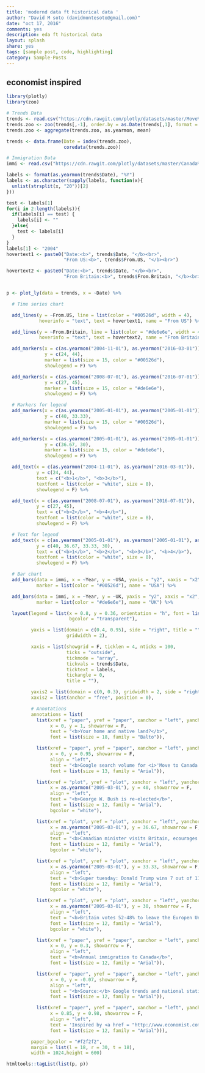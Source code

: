 ```yaml
---
title: 'modernd data ft historical data '
author: "David M soto (davidmontesoto@gmail.com)"
date: "oct 17, 2016"
comments: yes
description: eda ft historical data
layout: splash
share: yes
tags: [sample post, code, highlighting]
category: Sample-Posts
---
```



## economist inspired

```r
library(plotly)
library(zoo)

# Trends Data
trends <- read.csv("https://cdn.rawgit.com/plotly/datasets/master/Move%20to%20Canada.csv", check.names = F, stringsAsFactors = F)
trends.zoo <- zoo(trends[,-1], order.by = as.Date(trends[,1], format = "%d/%m/%Y"))
trends.zoo <- aggregate(trends.zoo, as.yearmon, mean)

trends <- data.frame(Date = index(trends.zoo),
                     coredata(trends.zoo))

# Immigration Data
immi <- read.csv("https://cdn.rawgit.com/plotly/datasets/master/Canada%20Immigration.csv", stringsAsFactors = F)

labels <- format(as.yearmon(trends$Date), "%Y")
labels <- as.character(sapply(labels, function(x){
  unlist(strsplit(x, "20"))[2]
}))

test <- labels[1]
for(i in 2:length(labels)){
  if(labels[i] == test) {
    labels[i] <- ""
  }else{
    test <- labels[i]
  }
}
labels[1] <- "2004"
hovertext1 <- paste0("Date:<b>", trends$Date, "</b><br>",
                     "From US:<b>", trends$From.US, "</b><br>")

hovertext2 <- paste0("Date:<b>", trends$Date, "</b><br>",
                     "From Britain:<b>", trends$From.Britain, "</b><br>")


p <- plot_ly(data = trends, x = ~Date) %>%

  # Time series chart

  add_lines(y = ~From.US, line = list(color = "#00526d", width = 4),
            hoverinfo = "text", text = hovertext1, name = "From US") %>%

  add_lines(y = ~From.Britain, line = list(color = "#de6e6e", width = 4),
            hoverinfo = "text", text = hovertext2, name = "From Britain") %>%

  add_markers(x = c(as.yearmon("2004-11-01"), as.yearmon("2016-03-01")),
              y = c(24, 44),
              marker = list(size = 15, color = "#00526d"),
              showlegend = F) %>%

  add_markers(x = c(as.yearmon("2008-07-01"), as.yearmon("2016-07-01")),
              y = c(27, 45),
              marker = list(size = 15, color = "#de6e6e"),
              showlegend = F) %>%

  # Markers for legend
  add_markers(x = c(as.yearmon("2005-01-01"), as.yearmon("2005-01-01")),
              y = c(40, 33.33),
              marker = list(size = 15, color = "#00526d"),
              showlegend = F) %>%

  add_markers(x = c(as.yearmon("2005-01-01"), as.yearmon("2005-01-01")),
              y = c(36.67, 30),
              marker = list(size = 15, color = "#de6e6e"),
              showlegend = F) %>%

  add_text(x = c(as.yearmon("2004-11-01"), as.yearmon("2016-03-01")),
           y = c(24, 44),
           text = c("<b>1</b>", "<b>3</b>"),
           textfont = list(color = "white", size = 8),
           showlegend = F) %>%

  add_text(x = c(as.yearmon("2008-07-01"), as.yearmon("2016-07-01")),
           y = c(27, 45),
           text = c("<b>2</b>", "<b>4</b>"),
           textfont = list(color = "white", size = 8),
           showlegend = F) %>%

  # Text for legend
  add_text(x = c(as.yearmon("2005-01-01"), as.yearmon("2005-01-01"), as.yearmon("2005-01-01"), as.yearmon("2005-01-01")),
           y = c(40, 36.67, 33.33, 30),
           text = c("<b>1</b>", "<b>2</b>", "<b>3</b>", "<b>4</b>"),
           textfont = list(color = "white", size = 8),
           showlegend = F) %>%

  # Bar chart
  add_bars(data = immi, x = ~Year, y = ~USA, yaxis = "y2", xaxis = "x2", showlegend = F,
           marker = list(color = "#00526d"), name = "USA") %>%

  add_bars(data = immi, x = ~Year, y = ~UK, yaxis = "y2", xaxis = "x2", showlegend = F,
           marker = list(color = "#de6e6e"), name = "UK") %>%

  layout(legend = list(x = 0.8, y = 0.36, orientation = "h", font = list(size = 10),
                       bgcolor = "transparent"),

         yaxis = list(domain = c(0.4, 0.95), side = "right", title = "", ticklen = 0,
                      gridwidth = 2),

         xaxis = list(showgrid = F, ticklen = 4, nticks = 100,
                      ticks = "outside",
                      tickmode = "array",
                      tickvals = trends$Date,
                      ticktext = labels,
                      tickangle = 0,
                      title = ""),

         yaxis2 = list(domain = c(0, 0.3), gridwidth = 2, side = "right"),
         xaxis2 = list(anchor = "free", position = 0),

         # Annotations
         annotations = list(
           list(xref = "paper", yref = "paper", xanchor = "left", yanchor = "right",
                x = 0, y = 1, showarrow = F,
                text = "<b>Your home and native land?</b>",
                font = list(size = 18, family = "Balto")),

           list(xref = "paper", yref = "paper", xanchor = "left", yanchor = "right",
                x = 0, y = 0.95, showarrow = F,
                align = "left",
                text = "<b>Google search volume for <i>'Move to Canada'</i></b><br><sup>100 is peak volume<br><b>Note</b> that monthly averages are used</sup>",
                font = list(size = 13, family = "Arial")),

           list(xref = "plot", yref = "plot", xanchor = "left", yanchor = "right",
                x = as.yearmon("2005-03-01"), y = 40, showarrow = F,
                align = "left",
                text = "<b>George W. Bush is re-elected</b>",
                font = list(size = 12, family = "Arial"),
                bgcolor = "white"),

           list(xref = "plot", yref = "plot", xanchor = "left", yanchor = "right",
                x = as.yearmon("2005-03-01"), y = 36.67, showarrow = F,
                align = "left",
                text = "<b>Canadian minister visits Britain, ecourages skilled workers to move</b>",
                font = list(size = 12, family = "Arial"),
                bgcolor = "white"),

           list(xref = "plot", yref = "plot", xanchor = "left", yanchor = "right",
                x = as.yearmon("2005-03-01"), y = 33.33, showarrow = F,
                align = "left",
                text = "<b>Super tuesday: Donald Trump wins 7 out of 11 republican primaries</b>",
                font = list(size = 12, family = "Arial"),
                bgcolor = "white"),

           list(xref = "plot", yref = "plot", xanchor = "left", yanchor = "right",
                x = as.yearmon("2005-03-01"), y = 30, showarrow = F,
                align = "left",
                text = "<b>Britain votes 52-48% to leave the Europen Union</b>",
                font = list(size = 12, family = "Arial"),
                bgcolor = "white"),

           list(xref = "paper", yref = "paper", xanchor = "left", yanchor = "right",
                x = 0, y = 0.3, showarrow = F,
                align = "left",
                text = "<b>Annual immigration to Canada</b>",
                font = list(size = 12, family = "Arial")),

           list(xref = "paper", yref = "paper", xanchor = "left", yanchor = "right",
                x = 0, y = -0.07, showarrow = F,
                align = "left",
                text = "<b>Source:</b> Google trends and national statistics",
                font = list(size = 12, family = "Arial")),

           list(xref = "paper", yref = "paper", xanchor = "left", yanchor = "right",
                x = 0.85, y = 0.98, showarrow = F,
                align = "left",
                text = 'Inspired by <a href = "http://www.economist.com/blogs/graphicdetail/2016/07/daily-chart">The economist</a>',
                font = list(size = 12, family = "Arial"))),

         paper_bgcolor = "#f2f2f2",
         margin = list(l = 18, r = 30, t = 18),
         width = 1024,height = 600)

htmltools::tagList(list(p, p))


```

